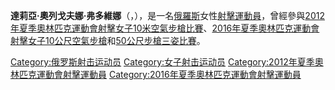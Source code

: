 {{BLP unsourced|time=2020-07-06T23:12:52+00:00}}
{{Infobox sportsperson
| 姓名         = 達莉亞·弗多維娜
| 外文名       = {{lang|ru|Дарья Олеговна Вдовина}}
| 國籍         = {{flag|俄羅斯}}
| 出生日期     = {{birth date and age|1989|12|15}}
| birth_place = {{flag|USSR}}[[伊熱夫斯克|伊熱夫斯克]]
| 職業         = [[射擊運動員|射擊運動員]]
| 身高         = {{convert|1.56|m|ft}}
| 體重         = {{convert|49|kg|lbs}}
| 所屬國家隊   = {{flag|俄羅斯}}
| 運動         = [[射擊運動|射擊運動]]
| 奧運會決賽   = 
* [[2012年夏季奧林匹克運動會射擊女子10米空氣步槍比賽|2012年夏季奧林匹克運動會射擊女子10米空氣步槍比賽]]
* [[2016年夏季奧林匹克運動會射擊女子10公尺空氣步槍比賽|2016年夏季奧林匹克運動會射擊女子10公尺空氣步槍比賽]]
* [[2016年夏季奧林匹克運動會射擊女子50公尺步槍三姿比賽|2016年夏季奧林匹克運動會射擊女子50公尺步槍三姿比賽]]
| 更新時間     = 2016年8月6日
}}
'''達莉亞·奧列戈夫娜·弗多維娜'''（{{lang-ru|Дарья Олеговна Вдовина}}，{{bd|1989年|12月15日}}），是一名[[俄羅斯|俄羅斯]]女性[[射擊運動員|射擊運動員]]，曾經參與[[2012年夏季奧林匹克運動會射擊女子10米空氣步槍比賽|2012年夏季奧林匹克運動會射擊女子10米空氣步槍比賽]]、[[2016年夏季奧林匹克運動會射擊女子10公尺空氣步槍比賽|2016年夏季奧林匹克運動會射擊女子10公尺空氣步槍]]和[[2016年夏季奧林匹克運動會射擊女子50公尺步槍三姿比賽|50公尺步槍三姿比賽]]。

{{Russia-bio-stub}}
{{DEFAULTSORT:Vdovina, Daria}}
[[Category:俄罗斯射击运动员|Category:俄罗斯射击运动员]]
[[Category:女子射击运动员|Category:女子射击运动员]]
[[Category:2012年夏季奧林匹克運動會射擊運動員|Category:2012年夏季奧林匹克運動會射擊運動員]]
[[Category:2016年夏季奧林匹克運動會射擊運動員|Category:2016年夏季奧林匹克運動會射擊運動員]]